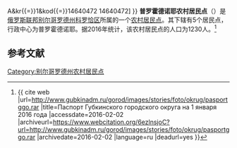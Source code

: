 {{Infobox Settlement
| official_name = 普罗霍德诺耶农村居民点
| native_name = Проходенское сельское поселение
| settlement_type = [[农村居民点|农村居民点]]
| subdivision_type = [[国家|国家]]
| subdivision_type1 = [[州_(俄罗斯)|州]]
| subdivision_type2 = [[区_(苏联)|区]]
| subdivision_name = {{RUS}}
| subdivision_name1 = [[别尔哥罗德州|别尔哥罗德州]]
| subdivision_name2 = [[科罗恰区|科罗恰区]]
| seat_type = 行政中心
| seat = 普罗霍德诺耶
| population_as_of=2016
| population_footnotes = <ref name=stat />
| population_total = 1230
| coordinates_display = inline,title
| latd = 50 | latm = 45 | lats = 36 | latNS = N
| longd = 37 | longm = 06 | longs = 05 | longEW = E
| timezone = [[莫斯科时间|MSK]]
| utc_offset = +3
| blank_name = [[俄罗斯市政土地区划代码|OKTMO编码]]
| blank_info = [http://classif.spb.ru/classificators/view/tma.php?st{{=}}A&kr{{=}}1&kod{{=}}14640472 14640472]
}}
'''普罗霍德诺耶农村居民点'''（{{lang-ru|Проходенское сельское поселение}}）是[[俄罗斯联邦|俄罗斯联邦]][[别尔哥罗德州|别尔哥罗德州]][[科罗恰区|科罗恰区]]所属的一个[[农村居民点|农村居民点]]。其下辖有5个居民点，行政中心为普罗霍德诺耶。据2016年统计，该农村居民点的人口为1230人。<ref name=stat>{{ cite web |url=http://www.gubkinadm.ru/gorod/images/stories/foto/okrug/pasportggo.rar |title=Паспорт Губкинского городского округа на 1 января 2016 года |accessdate=2016-02-02 |archiveurl=https://www.webcitation.org/6ezlnsjoC?url=http://www.gubkinadm.ru/gorod/images/stories/foto/okrug/pasportggo.rar |archivedate=2016-02-02 |language=ru |deadurl=yes }}</ref>

== 参考文献 ==
{{reflist}}

{{Russia-stub}}

[[Category:别尔哥罗德州农村居民点|Category:别尔哥罗德州农村居民点]]